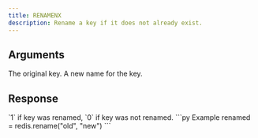 ```yaml
---
title: RENAMENX
description: Rename a key if it does not already exist.
---
```



## Arguments

<ParamField body="source" type="str" required>
  The original key.
</ParamField>


<ParamField body="destination" type="str" required>
  A new name for the key.
</ParamField>

## Response

<ResponseField type="0 | 1" required>
 `1` if key was renamed, `0` if key was not renamed.
</ResponseField>

<RequestExample>
```py Example
renamed = redis.rename("old", "new")
```
</RequestExample>
